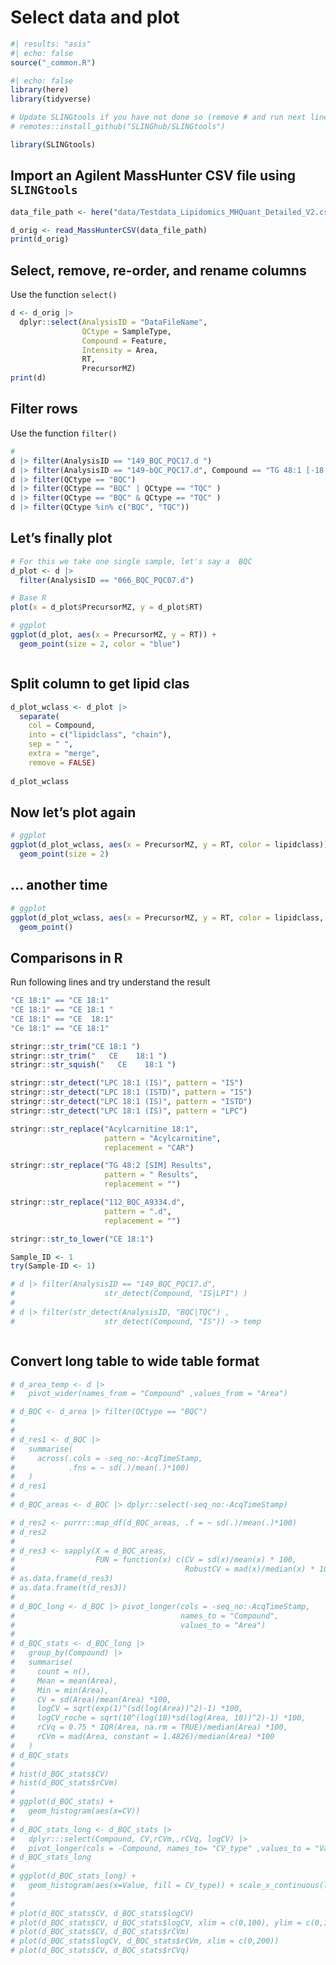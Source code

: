 # Select data and plot

```{r}
#| results: "asis"
#| echo: false
source("_common.R")
```

```{r setup}
#| echo: false
library(here)
library(tidyverse)

# Update SLINGtools if you have not done so (remove # and run next line)
# remotes::install_github("SLINGhub/SLINGtools")

library(SLINGtools)


```

## Import an Agilent MassHunter CSV file using `SLINGtools`

```{r read MassHunter CSV file}


data_file_path <- here("data/Testdata_Lipidomics_MHQuant_Detailed_V2.csv")

d_orig <- read_MassHunterCSV(data_file_path)
print(d_orig)
```

## Select, remove, re-order, and rename columns

Use the function `select()`

```{r select-rename-columns}

d <- d_orig |> 
  dplyr::select(AnalysisID = "DataFileName", 
                QCtype = SampleType,
                Compound = Feature, 
                Intensity = Area,
                RT,
                PrecursorMZ)
print(d)
```

## Filter rows 

Use the function `filter()`

```{r filter-tables}
# 
d |> filter(AnalysisID == "149_BQC_PQC17.d ")
d |> filter(AnalysisID == "149-bQC_PQC17.d", Compound == "TG 48:1 [-18:1]")
d |> filter(QCtype == "BQC")
d |> filter(QCtype == "BQC" | QCtype == "TQC" )
d |> filter(QCtype == "BQC" & QCtype == "TQC" )
d |> filter(QCtype %in% c("BQC", "TQC"))

```
## Let's finally plot
```{r}

# For this we take one single sample, let's say a  BQC
d_plot <- d |> 
  filter(AnalysisID == "066_BQC_PQC07.d")

# Base R
plot(x = d_plot$PrecursorMZ, y = d_plot$RT)

# ggplot
ggplot(d_plot, aes(x = PrecursorMZ, y = RT)) +
  geom_point(size = 2, color = "blue")



```

## Split column to get lipid clas

```{r split-column}

d_plot_wclass <- d_plot |> 
  separate(
    col = Compound,
    into = c("lipidclass", "chain"), 
    sep = " ",
    extra = "merge", 
    remove = FALSE) 
    
d_plot_wclass
```
## Now let's plot again
```{r}
# ggplot
ggplot(d_plot_wclass, aes(x = PrecursorMZ, y = RT, color = lipidclass)) +
  geom_point(size = 2)

```

## ... another time
```{r}
# ggplot
ggplot(d_plot_wclass, aes(x = PrecursorMZ, y = RT, color = lipidclass, size = Intensity/10)) +
  geom_point()

```

::: {.callout-note appearance="simple"}
## Comparisons in R

Run following lines and try understand the result

```{r}

"CE 18:1" == "CE 18:1"
"CE 18:1" == "CE 18:1 "
"CE 18:1" == "CE  18:1"
"Ce 18:1" == "CE 18:1"

stringr::str_trim("CE 18:1 ")
stringr::str_trim("   CE    18:1 ")
stringr::str_squish("   CE    18:1 ")

stringr::str_detect("LPC 18:1 (IS)", pattern = "IS")
stringr::str_detect("LPC 18:1 (ISTD)", pattern = "IS")
stringr::str_detect("LPC 18:1 (IS)", pattern = "ISTD")
stringr::str_detect("LPC 18:1 (IS)", pattern = "LPC")

stringr::str_replace("Acylcarnitine 18:1", 
                     pattern = "Acylcarnitine",
                     replacement = "CAR")

stringr::str_replace("TG 48:2 [SIM] Results", 
                     pattern = " Results",
                     replacement = "")

stringr::str_replace("112_BQC_A9334.d", 
                     pattern = ".d",
                     replacement = "")

stringr::str_to_lower("CE 18:1")

Sample_ID <- 1
try(Sample-ID <- 1)

# d |> filter(AnalysisID == "149_BQC_PQC17.d", 
#                    str_detect(Compound, "IS|LPI") )
# 
# d |> filter(str_detect(AnalysisID, "BQC|TQC") , 
#                    str_detect(Compound, "IS")) -> temp

```
:::

```{}
```

## Convert long table to wide table format

```{r convert-long-to-wide-table}
# d_area_temp <- d |> 
#   pivot_wider(names_from = "Compound" ,values_from = "Area")

```



```{r calulcate-column-stats}
# d_BQC <- d_area |> filter(QCtype == "BQC")
# 
# 
# d_res1 <- d_BQC |>
#   summarise(
#     across(.cols = -seq_no:-AcqTimeStamp,
#            .fns = ~ sd(.)/mean(.)*100)
#   )
# d_res1
# 
# d_BQC_areas <- d_BQC |> dplyr::select(-seq_no:-AcqTimeStamp)

# d_res2 <- purrr::map_df(d_BQC_areas, .f = ~ sd(.)/mean(.)*100)
# d_res2
# 
# d_res3 <- sapply(X = d_BQC_areas, 
#                  FUN = function(x) c(CV = sd(x)/mean(x) * 100,
#                                      RobustCV = mad(x)/median(x) * 100))
# as.data.frame(d_res3)
# as.data.frame(t(d_res3))
# 
# d_BQC_long <- d_BQC |> pivot_longer(cols = -seq_no:-AcqTimeStamp,
#                                     names_to = "Compound",
#                                     values_to = "Area")
# 
# d_BQC_stats <- d_BQC_long |> 
#   group_by(Compound) |> 
#   summarise(
#     count = n(),
#     Mean = mean(Area),
#     Min = min(Area),
#     CV = sd(Area)/mean(Area) *100,
#     logCV = sqrt(exp(1)^(sd(log(Area))^2)-1) *100,
#     logCV_roche = sqrt(10^(log(10)*sd(log(Area, 10))^2)-1) *100,
#     rCVq = 0.75 * IQR(Area, na.rm = TRUE)/median(Area) *100,
#     rCVm = mad(Area, constant = 1.4826)/median(Area) *100
#   )
# d_BQC_stats
# 
# hist(d_BQC_stats$CV)
# hist(d_BQC_stats$rCVm)
# 
# ggplot(d_BQC_stats) +
#   geom_histogram(aes(x=CV))
# 
# d_BQC_stats_long <- d_BQC_stats |>
#   dplyr:::select(Compound, CV,rCVm,,rCVq, logCV) |> 
#   pivot_longer(cols = -Compound, names_to= "CV_type" ,values_to = "Value")
# d_BQC_stats_long
# 
# ggplot(d_BQC_stats_long) +
#   geom_histogram(aes(x=Value, fill = CV_type)) + scale_x_continuous(limits = c(0,150)) + facet_wrap(~CV_type)
# 
# 
# plot(d_BQC_stats$CV, d_BQC_stats$logCV)
# plot(d_BQC_stats$CV, d_BQC_stats$logCV, xlim = c(0,100), ylim = c(0,100))
# plot(d_BQC_stats$CV, d_BQC_stats$rCVm)
# plot(d_BQC_stats$logCV, d_BQC_stats$rCVm, xlim = c(0,200))
# plot(d_BQC_stats$CV, d_BQC_stats$rCVq)
```
